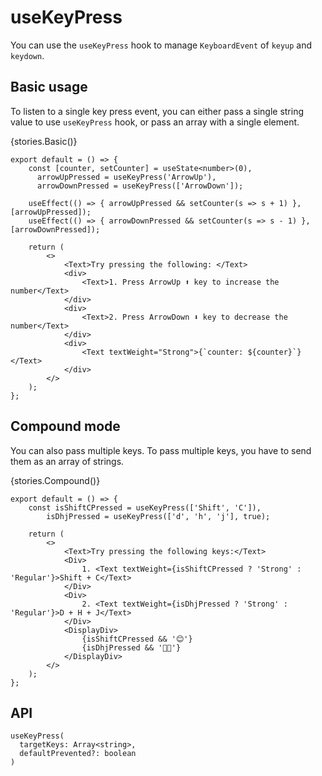 
<Meta title="Utils/Hooks/useKeyPress" />

# useKeyPress

You can use the `useKeyPress` hook to manage `KeyboardEvent` of `keyup` and `keydown`.

## Basic usage

To listen to a single key press event, you can either pass a single string value to use `useKeyPress` hook, or pass an array with a single element.

<Preview withToolbar>{stories.Basic()}</Preview>

```tsx
export default = () => {
    const [counter, setCounter] = useState<number>(0),
      arrowUpPressed = useKeyPress('ArrowUp'),
      arrowDownPressed = useKeyPress(['ArrowDown']);

    useEffect(() => { arrowUpPressed && setCounter(s => s + 1) }, [arrowUpPressed]);
    useEffect(() => { arrowDownPressed && setCounter(s => s - 1) }, [arrowDownPressed]);

    return (
        <>
            <Text>Try pressing the following: </Text>
            <div>
                <Text>1. Press ArrowUp ⬆️ key to increase the number</Text>
            </div>
            <div>
                <Text>2. Press ArrowDown ⬇️ key to decrease the number</Text>
            </div>
            <div>
                <Text textWeight="Strong">{`counter: ${counter}`}</Text>
            </div>
        </>
    );
};
```

## Compound mode

You can also pass multiple keys. To pass multiple keys, you have to send them as an array of strings.

<Preview withToolbar>{stories.Compound()}</Preview>

```tsx
export default = () => {
    const isShiftCPressed = useKeyPress(['Shift', 'C']),
        isDhjPressed = useKeyPress(['d', 'h', 'j'], true);

    return (
        <>
            <Text>Try pressing the following keys:</Text>
            <Div>
                1. <Text textWeight={isShiftCPressed ? 'Strong' : 'Regular'}>Shift + C</Text>
            </Div>
            <Div>
                2. <Text textWeight={isDhjPressed ? 'Strong' : 'Regular'}>D + H + J</Text>
            </Div>
            <DisplayDiv>
                {isShiftCPressed && '😊'}
                {isDhjPressed && '👌🏻'}
            </DisplayDiv>
        </>
    );
};
```

## API

```tsx
useKeyPress(
  targetKeys: Array<string>,
  defaultPrevented?: boolean
)
```
